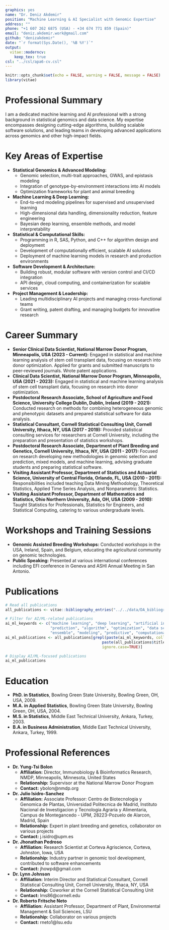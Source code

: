 ```yaml
---
graphics: yes
name: "Dr. Deniz Akdemir"
position: "Machine Learning & AI Specialist with Genomic Expertise"
address: ""
phone: "+1 607 262 6875 (USA) - +34 674 771 859 (Spain)"
email: "deniz.akdemir.work@gmail.com"
github: "denizakdemir"
date: "`r format(Sys.Date(), '%B %Y')`"
output: 
  vitae::moderncv:
    keep_tex: true
csl: "../csl/apa6-cv.csl"
---
```


```r
knitr::opts_chunk$set(echo = FALSE, warning = FALSE, message = FALSE)
library(vitae)
```

# Professional Summary

I am a dedicated machine learning and AI professional with a strong background in statistical genomics and data science. My expertise encompasses designing cutting-edge algorithms, building scalable software solutions, and leading teams in developing advanced applications across genomics and other high-impact fields.

# Key Areas of Expertise

- **Statistical Genomics & Advanced Modeling:**
  - Genomic selection, multi-trait approaches, GWAS, and epistasis modeling
  - Integration of genotype-by-environment interactions into AI models
  - Optimization frameworks for plant and animal breeding

- **Machine Learning & Deep Learning:**
  - End-to-end modeling pipelines for supervised and unsupervised learning
  - High-dimensional data handling, dimensionality reduction, feature engineering
  - Bayesian deep learning, ensemble methods, and model interpretability

- **Statistical & Computational Skills:**
  - Programming in R, SAS, Python, and C++ for algorithm design and deployment
  - Development of computationally efficient, scalable AI solutions
  - Deployment of machine learning models in research and production environments

- **Software Development & Architecture:**
  - Building robust, modular software with version control and CI/CD integration
  - API design, cloud computing, and containerization for scalable services

- **Project Management & Leadership:**
  - Leading multidisciplinary AI projects and managing cross-functional teams
  - Grant writing, patent drafting, and managing budgets for innovative research


# Career Summary
-   **Senior Clinical Data Scientist, National Marrow Donor Program, Minneapolis, USA (2023 - Current):** Engaged in statistical and machine learning analysis of stem cell transplant data, focusing on research into donor optimization. Applied for grants and submitted manuscripts to peer-reviewed journals. Wrote patent applications.
-   **Clinical Data Scientist, National Marrow Donor Program, Minneapolis, USA (2021 - 2023):** Engaged in statistical and machine learning analysis of stem cell transplant data, focusing on research into donor optimization.
- **Postdoctoral Research Associate, School of Agriculture and Food Science, University College Dublin, Dublin, Ireland (2019 - 2021):** Conducted research on methods for combining heterogeneous genomic and phenotypic datasets and prepared statistical software for data analysis.
- **Statistical Consultant, Cornell Statistical Consulting Unit, Cornell University, Ithaca, NY, USA (2017 - 2019):** Provided statistical consulting services for researchers at Cornell University, including the preparation and presentation of statistics workshops.
- **Postdoctoral Research Associate, Department of Plant Breeding and Genetics, Cornell University, Ithaca, NY, USA (2011 - 2017):** Focused on research developing new methodologies in genomic selection and prediction, mixed models, and machine learning, advising graduate students and preparing statistical software.
- **Visiting Assistant Professor, Department of Statistics and Actuarial Science, University of Central Florida, Orlando, FL, USA (2010 - 2011):** Responsibilities included teaching Data Mining Methodology, Theoretical Statistics, Applied Time Series Analysis, and Nonparametric Statistics.
- **Visiting Assistant Professor, Department of Mathematics and Statistics, Ohio Northern University, Ada, OH, USA (2009 - 2010):** Taught Statistics for Professionals, Statistics for Engineers, and Statistical Computing, catering to various undergraduate levels.

# Workshops and Training Sessions

- **Genomic Assisted Breeding Workshops:** Conducted workshops in the USA, Ireland, Spain, and Belgium, educating the agricultural community on genomic technologies.
- **Public Speaking:** Presented at various international conferences including EFI conference in Geneva and ASHI Annual Meeting in San Antonio.

# Publications

```r
# Read all publications
all_publications <- vitae::bibliography_entries("../../data/DA_bibliography.bib")

# Filter for AI/ML-related publications
ai_ml_keywords <- c("machine learning", "deep learning", "artificial intelligence", "neural network", 
                    "prediction", "algorithm", "optimization", "data science", "bayesian", 
                    "ensemble", "modeling", "predictive", "computational")
ai_ml_publications <- all_publications[grepl(paste(ai_ml_keywords, collapse="|"), 
                                           paste(all_publications$title, all_publications$journal), 
                                           ignore.case=TRUE)]

# Display AI/ML-focused publications
ai_ml_publications
```

# Education

- **PhD. in Statistics**, Bowling Green State University, Bowling Green, OH, USA, 2009.
- **M.A. in Applied Statistics**, Bowling Green State University, Bowling Green, OH, USA, 2004.
- **M.S. in Statistics**, Middle East Technical University, Ankara, Turkey, 2003.
- **B.A. in Business Administration**, Middle East Technical University, Ankara, Turkey, 1999.

# Professional References

- **Dr. Yung-Tsi Bolon**
  - **Affiliation:** Director, Immunobiology & Bioinformatics Research, NMDP, Minneapolis, Minnesota, United States
  - **Relationship:** Supervisor at the National Marrow Donor Program
  - **Contact:** ybolon@nmdp.org
- **Dr. Julio Isidro-Sanchez**
  - **Affiliation:** Associate Professor: Centro de Biotecnologia y Genomica de Plantas, Universidad Politecnica de Madrid, Instituto Nacional de Investigacion y Tecnologia Agraria y Alimentaria, Campus de Montegancedo - UPM, 28223-Pozuelo de Alarcon, Madrid, Spain
  - **Relationship:** Expert in plant breeding and genetics, collaborator on various projects
  - **Contact:** j.isidro@upm.es
- **Dr. Jhonathan Pedroso**
  - **Affiliation:** Research Scientist at Corteva Agriscience, Corteva, Johnston, Iowa, USA
  - **Relationship:** Industry partner in genomic tool development, contributed to software enhancements
  - **Contact:** jhowpd@gmail.com
- **Dr. Lynn Johnson**
  - **Affiliation:** Interim Director and Statistical Consultant, Cornell Statistical Consulting Unit, Cornell University, Ithaca, NY, USA
  - **Relationship:** Coworker at the Cornell Statistical Consulting Unit
  - **Contact:** lms86@cornell.edu
- **Dr. Roberto Fritsche Neto**
  - **Affiliation:** Assistant Professor, Department of Plant, Environmental Management & Soil Sciences, LSU
  - **Relationship:** Collaborator on various projects
  - **Contact:** rneto1@lsu.edu
